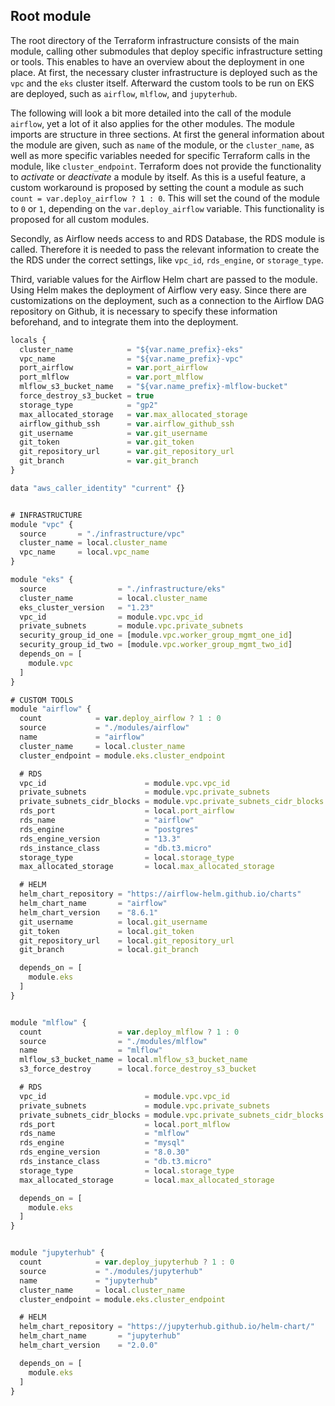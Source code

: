 
## Root module

The root directory of the Terraform infrastructure consists of the main module, calling other submodules that deploy specific infrastructure setting or tools.
This enables to have an overview about the deployment in one place. At first, the necessary cluster infrastructure is deployed such as the `vpc` and the `eks` cluster itself. Afterward the custom tools to be run on EKS are deployed, such as `airflow`, `mlflow`, and `jupyterhub`.

The following will look a bit more detailed into the call of the module `airflow`, yet a lot of it also applies for the other modules. 
The module imports are structure in three sections. At first the general information about the module are given, such as `name` of the module, or the `cluster_name`, as well as more specific variables needed for specific Terraform calls in the module, like `cluster_endpoint`. 
Terraform does not provide the functionality to *activate* or *deactivate* a module by itself. As this is a useful feature, a custom workaround is proposed by setting the count a module as such `count = var.deploy_airflow ? 1 : 0`. This will set the cound of the module to `0` or `1`, depending on the `var.deploy_airflow` variable. This functionality is proposed for all custom modules.

Secondly, as Airflow needs access to and RDS Database, the RDS module is called. Therefore it is needed to pass the relevant information to create the the RDS under the correct settings, like `vpc_id`, `rds_engine`, or `storage_type`.

Third, variable values for the Airflow Helm chart are passed to the module. Using Helm makes the deployment of Airflow very easy. Since there are customizations on the deployment, such as a connection to the Airflow DAG repository on Github, it is necessary to specify these information beforehand, and to integrate them into the deployment.

\footnotesize
```javascript
locals {
  cluster_name            = "${var.name_prefix}-eks"
  vpc_name                = "${var.name_prefix}-vpc"
  port_airflow            = var.port_airflow
  port_mlflow             = var.port_mlflow
  mlflow_s3_bucket_name   = "${var.name_prefix}-mlflow-bucket"
  force_destroy_s3_bucket = true
  storage_type            = "gp2"
  max_allocated_storage   = var.max_allocated_storage
  airflow_github_ssh      = var.airflow_github_ssh
  git_username            = var.git_username
  git_token               = var.git_token
  git_repository_url      = var.git_repository_url
  git_branch              = var.git_branch
}

data "aws_caller_identity" "current" {}


# INFRASTRUCTURE
module "vpc" {
  source       = "./infrastructure/vpc"
  cluster_name = local.cluster_name
  vpc_name     = local.vpc_name
}

module "eks" {
  source                = "./infrastructure/eks"
  cluster_name          = local.cluster_name
  eks_cluster_version   = "1.23"
  vpc_id                = module.vpc.vpc_id
  private_subnets       = module.vpc.private_subnets
  security_group_id_one = [module.vpc.worker_group_mgmt_one_id]
  security_group_id_two = [module.vpc.worker_group_mgmt_two_id]
  depends_on = [
    module.vpc
  ]
}

# CUSTOM TOOLS
module "airflow" {
  count            = var.deploy_airflow ? 1 : 0
  source           = "./modules/airflow"
  name             = "airflow"
  cluster_name     = local.cluster_name
  cluster_endpoint = module.eks.cluster_endpoint

  # RDS
  vpc_id                      = module.vpc.vpc_id
  private_subnets             = module.vpc.private_subnets
  private_subnets_cidr_blocks = module.vpc.private_subnets_cidr_blocks
  rds_port                    = local.port_airflow
  rds_name                    = "airflow"
  rds_engine                  = "postgres"
  rds_engine_version          = "13.3"
  rds_instance_class          = "db.t3.micro"
  storage_type                = local.storage_type
  max_allocated_storage       = local.max_allocated_storage

  # HELM
  helm_chart_repository = "https://airflow-helm.github.io/charts"
  helm_chart_name       = "airflow"
  helm_chart_version    = "8.6.1"
  git_username          = local.git_username
  git_token             = local.git_token
  git_repository_url    = local.git_repository_url
  git_branch            = local.git_branch

  depends_on = [
    module.eks
  ]
}


module "mlflow" {
  count                 = var.deploy_mlflow ? 1 : 0
  source                = "./modules/mlflow"
  name                  = "mlflow"
  mlflow_s3_bucket_name = local.mlflow_s3_bucket_name
  s3_force_destroy      = local.force_destroy_s3_bucket

  # RDS
  vpc_id                      = module.vpc.vpc_id
  private_subnets             = module.vpc.private_subnets
  private_subnets_cidr_blocks = module.vpc.private_subnets_cidr_blocks
  rds_port                    = local.port_mlflow
  rds_name                    = "mlflow"
  rds_engine                  = "mysql"
  rds_engine_version          = "8.0.30"
  rds_instance_class          = "db.t3.micro"
  storage_type                = local.storage_type
  max_allocated_storage       = local.max_allocated_storage

  depends_on = [
    module.eks
  ]
}


module "jupyterhub" {
  count            = var.deploy_jupyterhub ? 1 : 0
  source           = "./modules/jupyterhub"
  name             = "jupyterhub"
  cluster_name     = local.cluster_name
  cluster_endpoint = module.eks.cluster_endpoint

  # HELM
  helm_chart_repository = "https://jupyterhub.github.io/helm-chart/"
  helm_chart_name       = "jupyterhub"
  helm_chart_version    = "2.0.0"

  depends_on = [
    module.eks
  ]
}
```
\normalsize